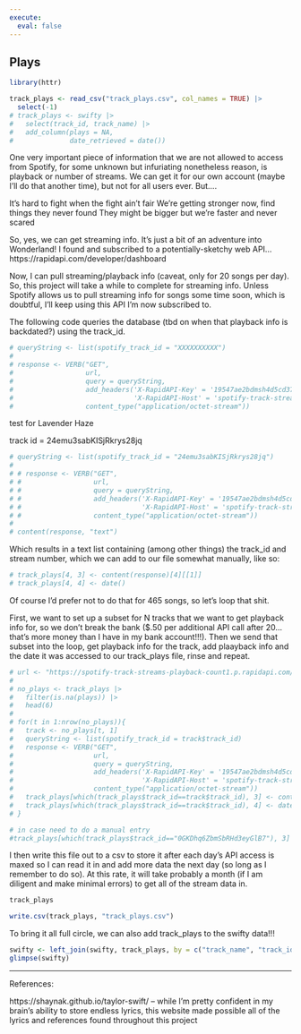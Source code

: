 ```yaml
---
execute:
  eval: false
---
```



## Plays 
```r

library(httr) 

track_plays <- read_csv("track_plays.csv", col_names = TRUE) |> 
  select(-1)
# track_plays <- swifty |> 
#   select(track_id, track_name) |> 
#   add_column(plays = NA,
#              date_retrieved = date())
```

One very important piece of information that we are not allowed to access from Spotify, for some unknown but infuriating nonetheless reason, is playback or number of streams. We can get it for our own account (maybe I'll do that another time), but not for all users ever. But....

It's hard to fight when thе fight ain't fair
We're getting stronger now, find things they never found
They might be bigger but we're faster and never scared

So, yes, we can get streaming info. It's just a bit of an adventure into Wonderland! I found and subscribed to a potentially-sketchy web API... https://rapidapi.com/developer/dashboard

Now, I can pull streaming/playback info (caveat, only for 20 songs per day). So, this project will take a while to complete for streaming info. Unless Spotify allows us to pull streaming info for songs some time soon, which is doubtful, I'll keep using this API I'm now subscribed to.

The following code queries the database (tbd on when that playback info is backdated?) using the track_id. 

```r
# queryString <- list(spotify_track_id = "XXXXXXXXXX")
# 
# response <- VERB("GET", 
#                  url, 
#                  query = queryString, 
#                  add_headers('X-RapidAPI-Key' = '19547ae2bdmsh4d5cd37c8c39d7fp1a033bjsnaa6639064938', 
#                              'X-RapidAPI-Host' = 'spotify-track-streams-playback-count1.p.rapidapi.com'),
#                  content_type("application/octet-stream"))
```

test for Lavender Haze

track id = 24emu3sabKISjRkrys28jq

```r
# queryString <- list(spotify_track_id = "24emu3sabKISjRkrys28jq")
# 
# # response <- VERB("GET", 
# #                  url, 
# #                  query = queryString, 
# #                  add_headers('X-RapidAPI-Key' = '19547ae2bdmsh4d5cd37c8c39d7fp1a033bjsnaa6639064938', 
# #                              'X-RapidAPI-Host' = 'spotify-track-streams-playback-count1.p.rapidapi.com'),
# #                  content_type("application/octet-stream"))
# 
# content(response, "text")
```

Which results in a text list containing (among other things) the track_id and stream number, which we can add to our file somewhat manually, like so: 

```r
# track_plays[4, 3] <- content(response)[4][[1]]
# track_plays[4, 4] <- date()
```

Of course I'd prefer not to do that for 465 songs, so let's loop that shit. 

First, we want to set up a subset for N tracks that we want to get playback info for, so we don't break the bank ($.50 per additional API call after 20... that's more money than I have in my bank account!!!). Then we send that subset into the loop, get playback info for the track, add plaayback info and the date it was accessed to our track_plays file, rinse and repeat. 

```r
# url <- "https://spotify-track-streams-playback-count1.p.rapidapi.com/tracks/spotify_track_streams"
# 
# no_plays <- track_plays |> 
#   filter(is.na(plays)) |> 
#   head(6)
# 
# for(t in 1:nrow(no_plays)){
#   track <- no_plays[t, 1]
#   queryString <- list(spotify_track_id = track$track_id)
#   response <- VERB("GET",
#                    url,
#                    query = queryString,
#                    add_headers('X-RapidAPI-Key' = '19547ae2bdmsh4d5cd37c8c39d7fp1a033bjsnaa6639064938',
#                                'X-RapidAPI-Host' = 'spotify-track-streams-playback-count1.p.rapidapi.com'),
#                    content_type("application/octet-stream"))
#   track_plays[which(track_plays$track_id==track$track_id), 3] <- content(response)[4][[1]]
#   track_plays[which(track_plays$track_id==track$track_id), 4] <- date()
# }

# in case need to do a manual entry 
#track_plays[which(track_plays$track_id=="0GKDhq6ZbmSbRHd3eyGlB7"), 3] <- 229475778
```

I then write this file out to a csv to store it after each day's API access is maxed so I can read it in and add more data the next day (so long as I remember to do so). At this rate, it will take probably a month (if I am diligent and make minimal errors) to get all of the stream data in. 

```r
track_plays
```

```r
write.csv(track_plays, "track_plays.csv")
```

To bring it all full circle, we can also add track_plays to the swifty data!!!

```r
swifty <- left_join(swifty, track_plays, by = c("track_name", "track_id"))
glimpse(swifty)
```

------------

References: 

https://shaynak.github.io/taylor-swift/ -- while I'm pretty confident in my brain's ability to store endless lyrics, this website made possible all of the lyrics and references found throughout this project

